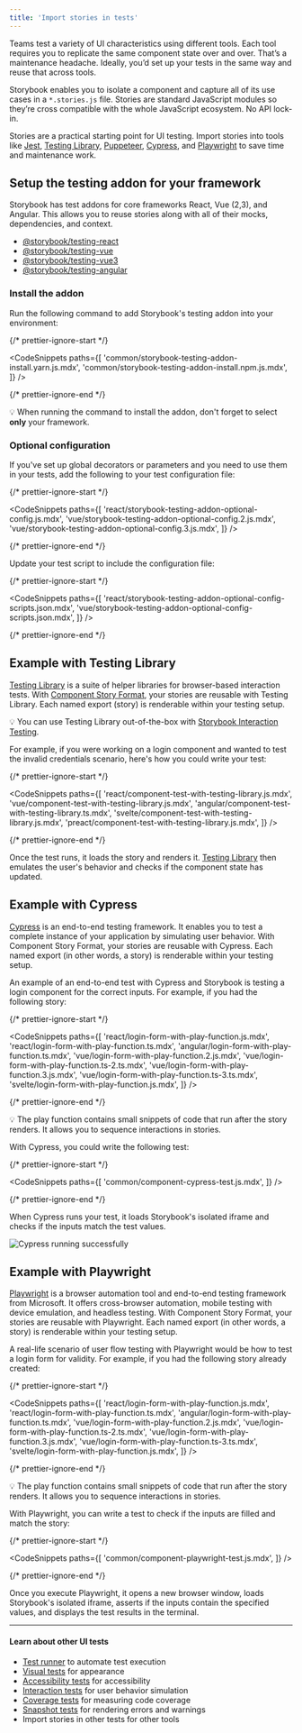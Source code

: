 ```yaml
---
title: 'Import stories in tests'
---
```


Teams test a variety of UI characteristics using different tools. Each tool requires you to replicate the same component state over and over. That’s a maintenance headache. Ideally, you’d set up your tests in the same way and reuse that across tools.

Storybook enables you to isolate a component and capture all of its use cases in a `*.stories.js` file. Stories are standard JavaScript modules so they’re cross compatible with the whole JavaScript ecosystem. No API lock-in.

Stories are a practical starting point for UI testing. Import stories into tools like [Jest](https://jestjs.io/), [Testing Library](https://testing-library.com/), [Puppeteer](https://pptr.dev/), [Cypress](https://www.cypress.io/), and [Playwright](https://playwright.dev/) to save time and maintenance work.

## Setup the testing addon for your framework

Storybook has test addons for core frameworks React, Vue (2,3), and Angular. This allows you to reuse stories along with all of their mocks, dependencies, and context.

- [@storybook/testing-react](https://storybook.js.org/addons/@storybook/testing-react)
- [@storybook/testing-vue](https://storybook.js.org/addons/@storybook/testing-vue)
- [@storybook/testing-vue3](https://storybook.js.org/addons/@storybook/testing-vue3)
- [@storybook/testing-angular](https://storybook.js.org/addons/@storybook/testing-angular)

### Install the addon

Run the following command to add Storybook's testing addon into your environment:

{/* prettier-ignore-start */}

<CodeSnippets
  paths={[
    'common/storybook-testing-addon-install.yarn.js.mdx',
    'common/storybook-testing-addon-install.npm.js.mdx',
  ]}
/>

{/* prettier-ignore-end */}

<div class="aside">

💡 When running the command to install the addon, don't forget to select **only** your framework.

</div>

### Optional configuration

If you've set up global decorators or parameters and you need to use them in your tests, add the following to your test configuration file:

{/* prettier-ignore-start */}

<CodeSnippets
  paths={[
    'react/storybook-testing-addon-optional-config.js.mdx',
    'vue/storybook-testing-addon-optional-config.2.js.mdx',
    'vue/storybook-testing-addon-optional-config.3.js.mdx',
  ]}
/>

{/* prettier-ignore-end */}

Update your test script to include the configuration file:

{/* prettier-ignore-start */}

<CodeSnippets
  paths={[
    'react/storybook-testing-addon-optional-config-scripts.json.mdx',
    'vue/storybook-testing-addon-optional-config-scripts.json.mdx',
  ]}
/>

{/* prettier-ignore-end */}

## Example with Testing Library

[Testing Library](https://testing-library.com/) is a suite of helper libraries for browser-based interaction tests. With [Component Story Format](../api/csf.mdx), your stories are reusable with Testing Library. Each named export (story) is renderable within your testing setup.

<div class="aside">

💡 You can use Testing Library out-of-the-box with [Storybook Interaction Testing](./interaction-testing.mdx).

</div>

For example, if you were working on a login component and wanted to test the invalid credentials scenario, here's how you could write your test:

{/* prettier-ignore-start */}

<CodeSnippets
  paths={[
    'react/component-test-with-testing-library.js.mdx',
    'vue/component-test-with-testing-library.js.mdx',
    'angular/component-test-with-testing-library.ts.mdx',
    'svelte/component-test-with-testing-library.js.mdx',
    'preact/component-test-with-testing-library.js.mdx',
  ]}
/>

{/* prettier-ignore-end */}

Once the test runs, it loads the story and renders it. [Testing Library](https://testing-library.com/) then emulates the user's behavior and checks if the component state has updated.

## Example with Cypress

[Cypress](https://www.cypress.io/) is an end-to-end testing framework. It enables you to test a complete instance of your application by simulating user behavior. With Component Story Format, your stories are reusable with Cypress. Each named export (in other words, a story) is renderable within your testing setup.

An example of an end-to-end test with Cypress and Storybook is testing a login component for the correct inputs. For example, if you had the following story:

{/* prettier-ignore-start */}

<CodeSnippets
  paths={[
    'react/login-form-with-play-function.js.mdx',
    'react/login-form-with-play-function.ts.mdx',
    'angular/login-form-with-play-function.ts.mdx',
    'vue/login-form-with-play-function.2.js.mdx',
    'vue/login-form-with-play-function.ts-2.ts.mdx',
    'vue/login-form-with-play-function.3.js.mdx',
    'vue/login-form-with-play-function.ts-3.ts.mdx',
    'svelte/login-form-with-play-function.js.mdx',
  ]}
/>

{/* prettier-ignore-end */}

<div class="aside">

 💡 The play function contains small snippets of code that run after the story renders. It allows you to sequence interactions in stories.

</div>

With Cypress, you could write the following test:

{/* prettier-ignore-start */}

<CodeSnippets
  paths={[
    'common/component-cypress-test.js.mdx',
  ]}
/>

{/* prettier-ignore-end */}

When Cypress runs your test, it loads Storybook's isolated iframe and checks if the inputs match the test values.

![Cypress running successfully](./cypress-success-run-tests-optimized.png)

## Example with Playwright

[Playwright](https://playwright.dev/) is a browser automation tool and end-to-end testing framework from Microsoft. It offers cross-browser automation, mobile testing with device emulation, and headless testing. With Component Story Format, your stories are reusable with Playwright. Each named export (in other words, a story) is renderable within your testing setup.

A real-life scenario of user flow testing with Playwright would be how to test a login form for validity. For example, if you had the following story already created:

{/* prettier-ignore-start */}

<CodeSnippets
  paths={[
    'react/login-form-with-play-function.js.mdx',
    'react/login-form-with-play-function.ts.mdx',
    'angular/login-form-with-play-function.ts.mdx',
    'vue/login-form-with-play-function.2.js.mdx',
    'vue/login-form-with-play-function.ts-2.ts.mdx',
    'vue/login-form-with-play-function.3.js.mdx',
    'vue/login-form-with-play-function.ts-3.ts.mdx',
    'svelte/login-form-with-play-function.js.mdx',
  ]}
/>

{/* prettier-ignore-end */}

<div class="aside">
 💡 The play function contains small snippets of code that run after the story renders. It allows you to sequence interactions in stories.
</div>

With Playwright, you can write a test to check if the inputs are filled and match the story:

{/* prettier-ignore-start */}

<CodeSnippets
  paths={[
    'common/component-playwright-test.js.mdx',
  ]}
/>

{/* prettier-ignore-end */}

Once you execute Playwright, it opens a new browser window, loads Storybook's isolated iframe, asserts if the inputs contain the specified values, and displays the test results in the terminal.

---

#### Learn about other UI tests

- [Test runner](./test-runner.mdx) to automate test execution
- [Visual tests](./visual-testing.mdx) for appearance
- [Accessibility tests](./accessibility-testing.mdx) for accessibility
- [Interaction tests](./interaction-testing.mdx) for user behavior simulation
- [Coverage tests](./test-coverage.mdx) for measuring code coverage
- [Snapshot tests](./snapshot-testing.mdx) for rendering errors and warnings
- Import stories in other tests for other tools